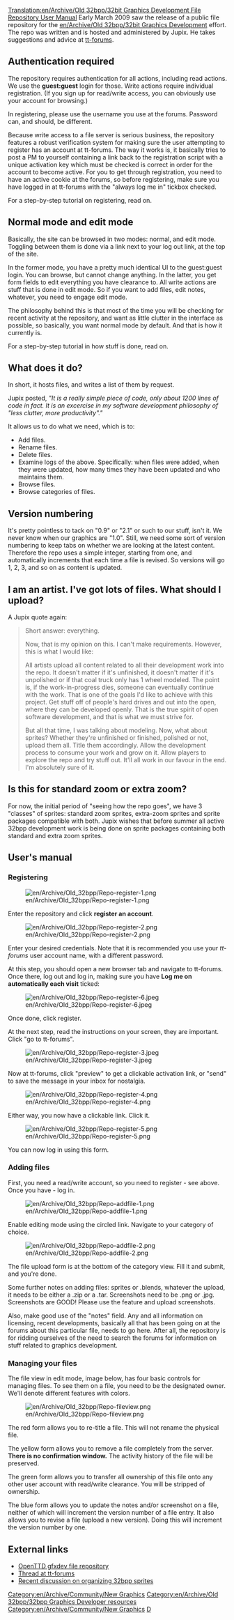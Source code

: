 [[Translation:en/Archive/Old 32bpp/32bit Graphics Development File Repository User Manual]]
Early March 2009 saw the release of a public file repository for the [[en/Archive/Old 32bpp/32bit Graphics Development]] effort. The repo was written and is hosted and administered by Jupix. He takes suggestions and advice at [http://www.tt-forums.net/viewtopic.php?f=36&t=42293 tt-forums].

==Authentication required==

The repository requires authentication for all actions, including read actions. We use the '''guest:guest''' login for those. Write actions require individual registration. (If you sign up for read/write access, you can obviously use your account for browsing.)

In registering, please use the username you use at the forums. Password can, and should, be different.

Because write access to a file server is serious business, the repository features a robust verification system for making sure the user attempting to register has an account at tt-forums. The way it works is, it basically tries to post a PM to yourself containing a link back to the registration script with a unique activation key which must be checked is correct in order for the account to become active. For you to get through registration, you need to have an active cookie at the forums, so before registering, make sure you have logged in at tt-forums with the "always log me in" tickbox checked.

For a step-by-step tutorial on registering, read on.

==Normal mode and edit mode==

Basically, the site can be browsed in two modes: normal, and edit mode. Toggling between them is done via a link next to your log out link, at the top of the site.

In the former mode, you have a pretty much identical UI to the guest:guest login. You can browse, but cannot change anything. In the latter, you get form fields to edit everything you have clearance to. All write actions are stuff that is done in edit mode. So if you want to add files, edit notes, whatever, you need to engage edit mode.

The philosophy behind this is that most of the time you will be checking for recent activity at the repository, and want as little clutter in the interface as possible, so basically, you want normal mode by default. And that is how it currently is.

For a step-by-step tutorial in how stuff is done, read on.

==What does it do?==

In short, it hosts files, and writes a list of them by request.

Jupix posted, ''"It is a really simple piece of code, only about 1200 lines of code in fact. It is an excercise in my software development philosophy of "less clutter, more productivity"."''

It allows us to do what we need, which is to:

* Add files.
* Rename files.
* Delete files.
* Examine logs of the above. Specifically: when files were added, when they were updated, how many times they have been updated and who maintains them.
* Browse files.
* Browse categories of files.

==Version numbering==

It's pretty pointless to tack on "0.9" or "2.1" or such to our stuff, isn't it. We never know when our graphics are "1.0". Still, we need some sort of version numbering to keep tabs on whether we are looking at the latest content. Therefore the repo uses a simple integer, starting from one, and automatically increments that each time a file is revised. So versions will go 1, 2, 3, and so on as content is updated.

==I am an artist. I've got lots of files. What should I upload?==

A Jupix quote again:

<blockquote style="font-style:italic">
Short answer: everything.

Now, that is my opinion on this. I can't make requirements. However, this is what I would like:

All artists upload all content related to all their development work into the repo. It doesn't matter if it's unfinished, it doesn't matter if it's unpolished or if that coal truck only has 1 wheel modeled. The point is, if the work-in-progress dies, someone can eventually continue with the work. That is one of the goals I'd like to achieve with this project. Get stuff off of people's hard drives and out into the open, where they can be developed openly. That is the true spirit of open software development, and that is what we must strive for.

But all that time, I was talking about modeling. Now, what about sprites? Whether they're unfinished or finished, polished or not, upload them all. Title them accordingly. Allow the development process to consume your work and grow on it. Allow players to explore the repo and try stuff out. It'll all work in our favour in the end. I'm absolutely sure of it.
</blockquote>

==Is this for standard zoom or extra zoom?==

For now, the initial period of "seeing how the repo goes", we have 3 "classes" of sprites: standard zoom sprites, extra-zoom sprites and sprite packages compatible with both. Jupix wishes that before summer all active 32bpp development work is being done on sprite packages containing both standard and extra zoom sprites.

==User's manual==

===Registering===

[[File:en/Archive/Old 32bpp/Repo-register-1.png]]

Enter the repository and click '''register an account'''.

[[File:en/Archive/Old 32bpp/Repo-register-2.png]]

Enter your desired credentials. Note that it is recommended you use your ''tt-forums'' user account name, with a different password.

At this step, you should open a new browser tab and navigate to tt-forums. Once there, log out and log in, making sure you have '''Log me on automatically each visit''' ticked:

[[File:en/Archive/Old 32bpp/Repo-register-6.jpeg]]

Once done, click register.

At the next step, read the instructions on your screen, they are important. Click "go to tt-forums".

[[File:en/Archive/Old 32bpp/Repo-register-3.jpeg]]

Now at tt-forums, click "preview" to get a clickable activation link, or "send" to save the message in your inbox for nostalgia. 

[[File:en/Archive/Old 32bpp/Repo-register-4.png]]

Either way, you now have a clickable link. Click it.

[[File:en/Archive/Old 32bpp/Repo-register-5.png]]

You can now log in using this form.

===Adding files===

First, you need a read/write account, so you need to register - see above. Once you have - log in.

[[File:en/Archive/Old 32bpp/Repo-addfile-1.png]]

Enable editing mode using the circled link. Navigate to your category of choice.

[[File:en/Archive/Old 32bpp/Repo-addfile-2.png]]

The file upload form is at the bottom of the category view. Fill it and submit, and you're done.

Some further notes on adding files: sprites or .blends, whatever the upload, it needs to be either a .zip or a .tar. Screenshots need to be .png or .jpg. Screenshots are GOOD! Please use the feature and upload screenshots.

Also, make good use of the "notes" field. Any and all information on licensing, recent developments, basically all that has been going on at the forums about this particular file, needs to go here. After all, the repository is for ridding ourselves of the need to search the forums for information on stuff related to graphics development.

===Managing your files===

The file view in edit mode, image below, has four basic controls for managing files. To see them on a file, you need to be the designated owner. We'll denote different features with colors.

[[File:en/Archive/Old 32bpp/Repo-fileview.png]]

The red form allows you to re-title a file. This will not rename the physical file.

The yellow form allows you to remove a file completely from the server. '''There is no confirmation window.''' The activity history of the file will be preserved.

The green form allows you to transfer all ownership of this file onto any other user account with read/write clearance. You will be stripped of ownership.

The blue form allows you to update the notes and/or screenshot on a file, neither of which will increment the version number of a file entry. It also allows you to revise a file (upload a new version). Doing this will increment the version number by one.

==External links==

* [http://jupix.info/openttd/gfxdev-repo OpenTTD gfxdev file repository]
* [http://www.tt-forums.net/viewtopic.php?f=36&t=42293 Thread at tt-forums]
* [http://www.tt-forums.net/viewtopic.php?f=36&t=33496&start=60 Recent discussion on organizing 32bpp sprites]


{{en/Archive/Old 32bpp/Navbox Graphics Development}}

[[Category:en/Archive/Community/New Graphics]][[Category:en/Archive/Old 32bpp/32bpp Graphics Developer resources]]
[[Category:en/Archive/Community/New Graphics]][[Category:en/Archive/Old 32bpp/Development progress tracker - Extra zoom|D]]